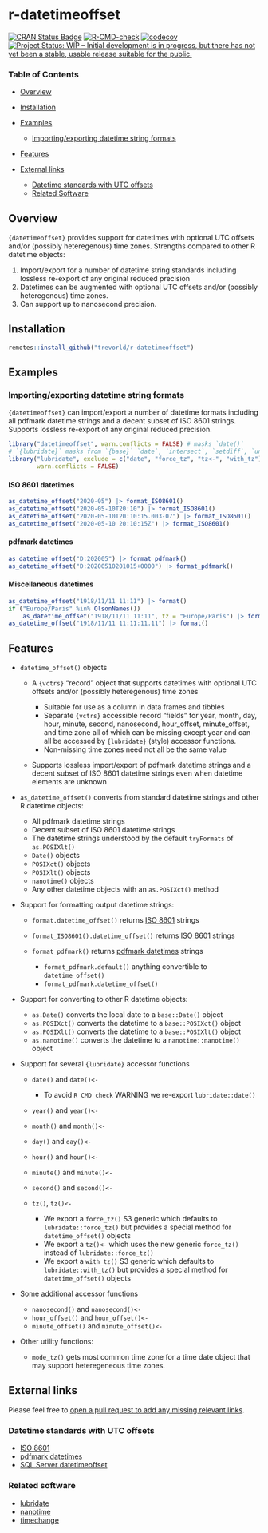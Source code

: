 # r-datetimeoffset

[![CRAN Status Badge](https://www.r-pkg.org/badges/version/datetimeoffset)](https://cran.r-project.org/package=datetimeoffset)
[![R-CMD-check](https://github.com/trevorld/r-datetimeoffset/workflows/R-CMD-check/badge.svg)](https://github.com/trevorld/r-datetimeoffset/actions)
[![codecov](https://codecov.io/github/trevorld/r-datetimeoffset/branch/main/graph/badge.svg)](https://codecov.io/github/trevorld/r-datetimeoffset)
[![Project Status: WIP – Initial development is in progress, but there has not yet been a stable, usable release suitable for the public.](https://www.repostatus.org/badges/latest/wip.svg)](https://www.repostatus.org/#wip)

### Table of Contents

* [Overview](#overview)
* [Installation](#installation)
* [Examples](#examples)

  + [Importing/exporting datetime string formats](#formats)

* [Features](#features)
* [External links](#links)

  + [Datetime standards with UTC offsets](#standards)
  + [Related Software](#similar)

## <a name="overview">Overview</a>

`{datetimeoffset}` provides support for datetimes with optional UTC offsets and/or (possibly heteregenous) time zones.  Strengths compared to other R datetime objects:

1. Import/export for a number of datetime string standards including lossless re-export of any original reduced precision
2. Datetimes can be augmented with optional UTC offsets and/or (possibly heteregenous) time zones.
3. Can support up to nanosecond precision.

## <a name="installation">Installation</a>

```r
remotes::install_github("trevorld/r-datetimeoffset")
```

## <a name="examples">Examples</a>

### <a name="formats">Importing/exporting datetime string formats</a>

`{datetimeoffset}` can import/export a number of datetime formats including
all pdfmark datetime strings and a decent subset of ISO 8601 strings.
Supports lossless re-export of any original reduced precision.

```r
library("datetimeoffset", warn.conflicts = FALSE) # masks `date()`
# `{lubridate}` masks from `{base}` `date`, `intersect`, `setdiff`, `union`
library("lubridate", exclude = c("date", "force_tz", "tz<-", "with_tz"),
        warn.conflicts = FALSE)
```

#### ISO 8601 datetimes

```r
as_datetime_offset("2020-05") |> format_ISO8601()
as_datetime_offset("2020-05-10T20:10") |> format_ISO8601()
as_datetime_offset("2020-05-10T20:10:15.003-07") |> format_ISO8601()
as_datetime_offset("2020-05-10 20:10:15Z") |> format_ISO8601()
```

#### pdfmark datetimes

```r
as_datetime_offset("D:202005") |> format_pdfmark()
as_datetime_offset("D:20200510201015+0000") |> format_pdfmark()
```

#### Miscellaneous datetimes

```r
as_datetime_offset("1918/11/11 11:11") |> format()
if ("Europe/Paris" %in% OlsonNames())
    as_datetime_offset("1918/11/11 11:11", tz = "Europe/Paris") |> format()
as_datetime_offset("1918/11/11 11:11:11.11") |> format()
```

## <a name="features">Features</a>

* `datetime_offset()` objects
 
  + A `{vctrs}` "record" object that supports datetimes with optional UTC offsets and/or (possibly heteregenous) time zones

    - Suitable for use as a column in data frames and tibbles
    - Separate `{vctrs}` accessible record "fields" for year, month, day, hour, 
      minute, second, nanosecond, hour\_offset, minute\_offset, and time zone all of which 
      can be missing except year and can all be accessed by `{lubridate}` (style) 
      accessor functions.  
    - Non-missing time zones need not all be the same value 

  + Supports lossless import/export of pdfmark datetime strings and a decent subset of 
    ISO 8601 datetime strings even when datetime elements are unknown

* `as_datetime_offset()` converts from standard datetime strings and other R datetime objects:

  + All pdfmark datetime strings
  + Decent subset of ISO 8601 datetime strings
  + The datetime strings understood by the default `tryFormats` of `as.POSIXlt()`
  + `Date()` objects
  + `POSIXct()` objects
  + `POSIXlt()` objects
  + `nanotime()` objects
  + Any other datetime objects with an `as.POSIXct()` method

* Support for formatting output datetime strings:

    + `format.datetime_offset()` returns [ISO 8601](https://en.wikipedia.org/wiki/ISO_8601#Combined_date_and_time_representations) strings
    + `format_ISO8601().datetime_offset()` returns [ISO 8601](https://en.wikipedia.org/wiki/ISO_8601#Combined_date_and_time_representations) strings
    + `format_pdfmark()` returns [pdfmark datetimes](https://opensource.adobe.com/dc-acrobat-sdk-docs/library/pdfmark/pdfmark_Basic.html#document-info-dictionary-docinfo) strings

      - `format_pdfmark.default()` anything convertible to `datetime_offset()`
      - `format_pdfmark.datetime_offset()`

* Support for converting to other R datetime objects:

  + `as.Date()` converts the local date to a `base::Date()` object
  + `as.POSIXct()` converts the datetime to a `base::POSIXct()` object
  + `as.POSIXlt()` converts the datetime to a `base::POSIXlt()` object
  + `as.nanotime()` converts the datetime to a `nanotime::nanotime()` object

* Support for several `{lubridate}` accessor functions

  + `date()` and `date()<-`

    - To avoid `R CMD check` WARNING we re-export `lubridate::date()`

  + `year()` and `year()<-`
  + `month()` and `month()<-`
  + `day()` and `day()<-`
  + `hour()` and `hour()<-`
  + `minute()` and `minute()<-`
  + `second()` and `second()<-`
  + `tz()`, `tz()<-`

    - We export a `force_tz()` S3 generic which defaults to `lubridate::force_tz()`
      but provides a special method for `datetime_offset()` objects
    - We export a `tz()<-` which uses the new generic `force_tz()`
      instead of `lubridate::force_tz()`
    - We export a `with_tz()` S3 generic which defaults to `lubridate::with_tz()`
      but provides a special method for `datetime_offset()` objects

* Some additional accessor functions

  + `nanosecond()` and `nanosecond()<-`
  + `hour_offset()` and `hour_offset()<-`
  + `minute_offset()` and `minute_offset()<-`

* Other utility functions:

  + `mode_tz()` gets most common time zone for a time date object
    that may support heteregeneous time zones.

## <a name="links">External links</a>

Please feel free to [open a pull request to add any missing relevant links](https://github.com/trevorld/r-datetimeoffset/edit/main/README.Rmd).

### <a name="standards">Datetime standards with UTC offsets</a>

* [ISO 8601](https://en.wikipedia.org/wiki/ISO_8601#Combined_date_and_time_representations)
* [pdfmark datetimes](https://opensource.adobe.com/dc-acrobat-sdk-docs/library/pdfmark/pdfmark_Basic.html#document-info-dictionary-docinfo)
* [SQL Server datetimeoffset](https://learn.microsoft.com/en-us/sql/t-sql/data-types/datetimeoffset-transact-sql?view=sql-server-ver16)

### <a name="similar">Related software</a>


* [lubridate](https://lubridate.tidyverse.org/index.html)
* [nanotime](https://eddelbuettel.github.io/nanotime)
* [timechange](https://github.com/vspinu/timechange/)
